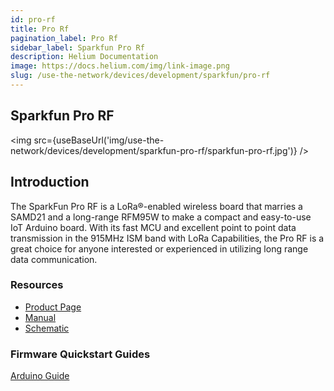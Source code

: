 ```yaml
---
id: pro-rf
title: Pro Rf
pagination_label: Pro Rf
sidebar_label: Sparkfun Pro Rf
description: Helium Documentation
image: https://docs.helium.com/img/link-image.png
slug: /use-the-network/devices/development/sparkfun/pro-rf
---
```



## Sparkfun Pro RF

<img
  src={useBaseUrl('img/use-the-network/devices/development/sparkfun-pro-rf/sparkfun-pro-rf.jpg')}
/>

## Introduction

The SparkFun Pro RF is a LoRa®-enabled wireless board that marries a SAMD21 and a long-range RFM95W
to make a compact and easy-to-use IoT Arduino board. With its fast MCU and excellent point to point
data transmission in the 915MHz ISM band with LoRa Capabilities, the Pro RF is a great choice for
anyone interested or experienced in utilizing long range data communication.

### Resources

- [Product Page](https://www.sparkfun.com/products/14916)
- [Manual](https://learn.sparkfun.com/tutorials/sparkfun-samd21-pro-rf-hookup-guide?_ga=2.165621823.1036802692.1607713936-859284285.1605745645#introduction)
- [Schematic ](https://cdn.sparkfun.com/assets/f/f/8/e/f/SAMD21_Pro_RF_v11_Schematic.pdf)

### Firmware Quickstart Guides

[Arduino Guide](/use-the-network/devices/development/sparkfun/pro-rf/arduino)
